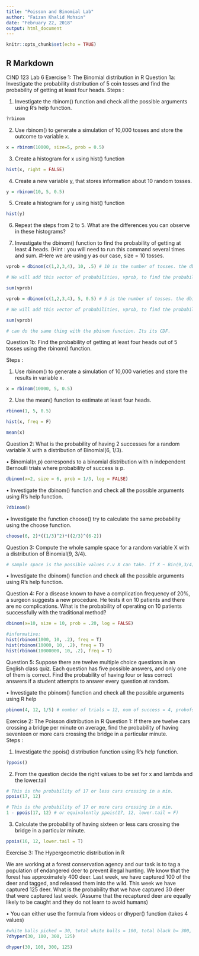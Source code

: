 ---
title: "Poisson and Binomial Lab"
author: "Faizan Khalid Mohsin"
date: "February 22, 2018"
output: html_document
---

```{r setup, include=FALSE}
knitr::opts_chunk$set(echo = TRUE)
```

## R Markdown

CIND 123 Lab 6 
Exercise 1:  The Binomial distribution in R 
Question 1a: Investigate the probability distribution of 5 coin tosses and find the probability of getting at least four heads. 
Steps :  

1) Investigate the rbinom() function and check all the possible arguments using R’s help function. 


```{r}


?rbinom

```


2) Use rbinom() to generate a simulation of 10,000 tosses and store the outcome to variable x. 


```{r}

x = rbinom(10000, size=5, prob = 0.5)

```


3) Create a histogram for x using hist() function 
```{r}
hist(x, right = FALSE)
```

4) Create a new variable y, that stores information about 10 random tosses. 

```{r}

y = rbinom(10, 5, 0.5)

```

5) Create a histogram for y using hist() function 

```{r}
hist(y)
```


6) Repeat the steps from 2 to 5. What are the differences you can observe in these histograms? 


7) Investigate the dbinom() function to find the probability of getting at least 4 heads. (Hint : you will need to run this command several times and sum. #Here we are using y as our case, size = 10 tosses. 
 
```{r}

vprob = dbinom(c(1,2,3,4), 10, .5) # 10 is the number of tosses. the dbinom gives the probability of x = 1 (one head in 10 tosses) where prob of head is 0.5, then the probability of x = 2 (two heads in 10 tosses), etc. 

# We will add this vector of probabilities, vprob, to find the probability of getting at least 4 heads. 

sum(vprob)

vprob = dbinom(c(1,2,3,4), 5, 0.5) # 5 is the number of tosses. the dbinom gives the probability of x = 1 (one head in 5 tosses) where prob of head is 0.5, then the probability of x = 2 (two heads in 5 tosses), etc. 

# We will add this vector of probabilities, vprob, to find the probability of getting at least 4 heads. 

sum(vprob)

# can do the same thing with the pbinom function. Its its CDF.

```
 

Question 1b: Find the probability of getting at least four heads out of 5 tosses using the rbinom() function. 

Steps :  

1) Use rbinom() to generate a simulation of 10,000 varieties and store the results in variable x. 

```{r}
x = rbinom(10000, 5, 0.5)
```


2) Use the mean() function to estimate at least four heads. 

```{r}
rbinom(1, 5, 0.5)

hist(x, freq = F)

mean(x)


```


Question 2:  What is the probability of having 2 successes for a random variable X with a distribution of Binomial(6, 1/3).  

• Binomial(n,p) corresponds to a binomial distribution with n independent Bernoulli trials where probability of success is p.

```{r}
dbinom(x=2, size = 6, prob = 1/3, log = FALSE)

```


 • Investigate the dbinom() function and check all the possible arguments using R’s help function. 
```{r}
?dbinom() 
```
 
 
 • Investigate the function choose() try to calculate the same probability using the choose function. 
 
```{r}
choose(6, 2)*((1/3)^2)*((2/3)^(6-2))
```
 
 
Question 3: Compute the whole sample space for a random variable X with a distribution of Binomial(9, 3/4).  

```{r}
# sample space is the possible values r.v X can take. If X ~ Bin(9,3/4) then it can take values x = 0, 1, 2, 3, 4, 5, 6, 7, 8, 9. 
```


• Investigate the dbinom() function and check all the possible arguments using R’s help function. 

Question 4: For a disease known to have a complication frequency of 20%, a surgeon suggests a new procedure. He tests it on 10 patients and there are no complications. What is the probability of operating on 10 patients successfully with the traditional method? 

```{r}
dbinom(x=10, size = 10, prob = .20, log = FALSE)

#informative:
hist(rbinom(1000, 10, .2), freq = T)
hist(rbinom(10000, 10, .2), freq = T)
hist(rbinom(10000000, 10, .2), freq = T)
```

 
Question 5: Suppose there are twelve multiple choice questions in an English class quiz. Each question has five possible answers, and only one of them is correct. Find the probability of having four or less correct answers if a student attempts to answer every question at random. 

• Investigate the pbinom() function and check all the possible arguments using R help 
 
```{r}
pbinom(4, 12, 1/5) # number of trials = 12, num of success = 4, probofsuccess = 1/5

```

 
Exercise 2:  The Poisson distribution in R 
Question 1: If there are twelve cars crossing a bridge per minute on average, find the probability of having seventeen or more cars crossing the bridge in a particular minute.  
Steps : 

1) Investigate the ppois() distribution function using R’s help function. 

```{r}
?ppois()

```



2) From the question decide the right values to be set for x and lambda and the lower.tail 

```{r}
# This is the probability of 17 or less cars crossing in a min. 
ppois(17, 12)

# This is the probability of 17 or more cars crossing in a min. 
1 - ppois(17, 12) # or equivalently ppois(17, 12, lower.tail = F)

```


3) Calculate the probability of having sixteen or less cars crossing the bridge in a particular minute.   

```{r}
ppois(16, 12, lower.tail = T)
```


Exercise 3:  The Hypergeometric distribution in R 

We are working at a forest conservation agency and our task is to tag a population of endangered deer to prevent illegal hunting. We know that the forest has approximately 400 deer. Last week, we have captured 100 of the deer and tagged, and released them into the wild. This week we have captured 125 deer. What is the probability that we have captured 30 deer that were captured last week.  (Assume that the recaptured deer are equally likely to be caught and they do not learn to avoid humans) 

• You can either use the formula from videos or dhyper() function (takes 4 values)

```{r}
#white balls picked = 30, total white balls = 100, total black b= 300, samplesize=125
?dhyper(30, 100, 300, 125)

dhyper(30, 100, 300, 125)

```

